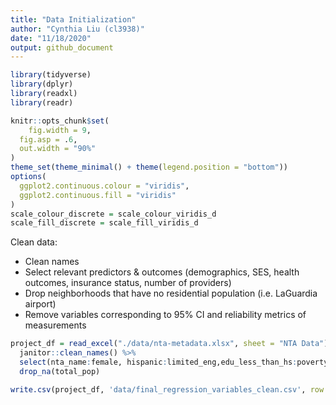 ```yaml
---
title: "Data Initialization"
author: "Cynthia Liu (cl3938)"
date: "11/18/2020"
output: github_document
---
```


```r
library(tidyverse)
library(dplyr)
library(readxl)
library(readr)

knitr::opts_chunk$set(
	fig.width = 9, 
  fig.asp = .6,
  out.width = "90%"
)
theme_set(theme_minimal() + theme(legend.position = "bottom"))
options(
  ggplot2.continuous.colour = "viridis",
  ggplot2.continuous.fill = "viridis"
)
scale_colour_discrete = scale_colour_viridis_d
scale_fill_discrete = scale_fill_viridis_d
```

Clean data:

  * Clean names
  * Select relevant predictors & outcomes (demographics, SES, health outcomes, insurance status, number of providers)
  * Drop neighborhoods that have no residential population (i.e. LaGuardia airport)
  * Remove variables corresponding to 95% CI and reliability metrics of measurements
  
```r
project_df = read_excel("./data/nta-metadata.xlsx", sheet = "NTA Data") %>%
  janitor::clean_names() %>%
  select(nta_name:female, hispanic:limited_eng,edu_less_than_hs:poverty,unemployment,preterm_births:smm_reliability, gonorrhea, health_ins, medicaid_enroll, late_no_prenatal_care, clinics, community_health_centers, non_pcmd, -contains("95cl"), -contains("reliability")) %>%
  drop_na(total_pop) 

write.csv(project_df, 'data/final_regression_variables_clean.csv', row.names = FALSE)
  
```




